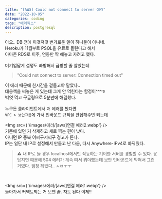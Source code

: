 ```yaml
---
title: "[AWS] Could not connect to server 에러"
date: "2022-10-05"
categories: coding
tags: "에러픽스"
description: postgresql
---
```


아오.. DB 땜에 이것저것 번거로운 일이 하나둘이 아니네.  
Heroku가 11월부로 PSQL을 유료로 돌린다고 해서  
아마존 RDS로 이주, 연동만 딱 해놓고 자려고 했다.  
<br/>
머기업답게 설명도 빠방해서 금방할 줄 알았는데  
> "Could not connect to server: Connection timed out"  

이 에러 때문에 한시간을 겉돌고야 말았다..  
대응책을 써놓은 게 있는데 그게 안 먹힌다는 함정이^^^ㅎ  
빅엿 먹고 구글링으로 5분만에 해결했다.  
<br/>
누구든 클라이언트에서 저 에러를 봤다면  
`VPC > 보안그룹`에 가서 인바운드 규칙을 편집해주면 되는데

<Img src={'/images/에러/[aws]연결 에러2.webp'} />
<br/>
기존에 있던 거 삭제하고 새로 찍는 편이 낫다.  
아니면 IP 중복 어쩌구저쩌구 경고가 뜬다.  
IP는 일단 내 IP로 설정해서 만들고 난 다음, 다시 Anywhere-IPv4로 바꿔줬다. 
<br/>
> ⚠️ 내 IP로 둘 경우 localhost에서만 작동하는 기이한 서버를 경험할 수 있다. 응답지연 때문에 504 에러가 계속 떠서 뭐야했는데 보안 인바운드에 막혀서 그런 거였다. 엄청 헤맸다.. ㅅㅂㅜㅜ
<br/>

<Img src={'/images/에러/[aws]연결 에러1.webp'} />
<br/>
돌아가서 커넥트되는 거 보면 끝. 자도 된다 이제!!